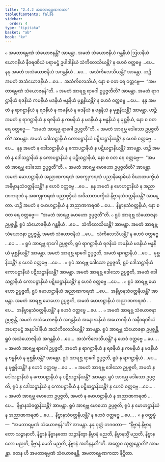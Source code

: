 ```yaml
---
title: "2.4.2 အမတာရမ္မဏကထာ"
tableOfContents: false
sidebar:
  order: 4
type: "tipitaka"
basket: "ab"
book: "kv"
---
```



<DynamicBreadcrumb />

<Division number="549" book="kv">

<Paragraph number="1857" book="kv">
๐ အမတာရမ္မဏံ သံယောဇနန္တိ? အာမန္တာ. အမတံ သံယောဇနိယံ ဂန္ထနိယံ ဩဃနိယံ ယောဂနိယံ နီဝရဏိယံ ပရာမဋ္ဌံ ဥပါဒါနိယံ သံကိလေသိယန္တိ? န ဟေဝံ ဝတ္တဗ္ဗေ …ပေ…  နနု အမတံ အသံယောဇနိယံ အဂန္ထနိယံ …ပေ…  အသံကိလေသိယန္တိ? အာမန္တာ. ဟဉ္စိ အမတံ အသံယောဇနိယံ …ပေ…  အသံကိလေသိယံ, နော စ ဝတ ရေ ဝတ္တဗ္ဗေ—  “အမတာရမ္မဏံ သံယောဇနန်”တိ.
</Paragraph>

<Paragraph number="1858" book="kv">
๐ အမတံ အာရဗ္ဘ ရာဂေါ ဥပ္ပဇ္ဇတီတိ? အာမန္တာ. အမတံ ရာဂဋ္ဌာနိယံ ရဇနိယံ ကမနိယံ မဒနိယံ ဗန္ဓနိယံ မုစ္ဆနိယန္တိ? န ဟေဝံ ဝတ္တဗ္ဗေ …ပေ…  နနု အမတံ န ရာဂဋ္ဌာနိယံ န ရဇနိယံ န ကမနိယံ န မဒနိယံ န ဗန္ဓနိယံ န မုစ္ဆနိယန္တိ? အာမန္တာ. ဟဉ္စိ အမတံ န ရာဂဋ္ဌာနိယံ န ရဇနိယံ န ကမနိယံ န မဒနိယံ န ဗန္ဓနိယံ န မုစ္ဆနိယံ, နော စ ဝတ ရေ ဝတ္တဗ္ဗေ—  “အမတံ အာရဗ္ဘ ရာဂေါ ဥပ္ပဇ္ဇတီ”တိ.
</Paragraph>

<Paragraph number="1859" book="kv">
๐ အမတံ အာရဗ္ဘ ဒေါသော ဥပ္ပဇ္ဇတီတိ? အာမန္တာ. အမတံ ဒေါသဋ္ဌာနိယံ ကောပဋ္ဌာနိယံ ပဋိဃဋ္ဌာနိယန္တိ? န ဟေဝံ ဝတ္တဗ္ဗေ …ပေ…  နနု အမတံ န ဒေါသဋ္ဌာနိယံ န ကောပဋ္ဌာနိယံ န ပဋိဃဋ္ဌာနိယန္တိ? အာမန္တာ. ဟဉ္စိ အမတံ န ဒေါသဋ္ဌာနိယံ န ကောပဋ္ဌာနိယံ န ပဋိဃဋ္ဌာနိယံ, နော စ ဝတ ရေ ဝတ္တဗ္ဗေ—  “အမတံ အာရဗ္ဘ ဒေါသော ဥပ္ပဇ္ဇတီ”တိ.
</Paragraph>

<Paragraph number="1860" book="kv">
๐ အမတံ အာရဗ္ဘ မောဟော ဥပ္ပဇ္ဇတီတိ? အာမန္တာ. အမတံ မောဟဋ္ဌာနိယံ အညာဏကရဏံ အစက္ခုကရဏံ ပညာနိရောဓိယံ ဝိဃာတပက္ခိယံ အနိဗ္ဗာနသံဝတ္တနိယန္တိ? န ဟေဝံ ဝတ္တဗ္ဗေ …ပေ…  နနု အမတံ န မောဟဋ္ဌာနိယံ န အညာဏကရဏံ န အစက္ခုကရဏံ ပညာဗုဒ္ဓိယံ အဝိဃာတပက္ခိယံ နိဗ္ဗာနသံဝတ္တနိယန္တိ? အာမန္တာ. ဟဉ္စိ အမတံ န မောဟဋ္ဌာနိယံ န အညာဏကရဏံ …ပေ…  နိဗ္ဗာနသံဝတ္တနိယံ, နော စ ဝတ ရေ ဝတ္တဗ္ဗေ—  “အမတံ အာရဗ္ဘ မောဟော ဥပ္ပဇ္ဇတီ”တိ.
</Paragraph>

</Division>
<Division number="550" book="kv">

<Paragraph number="1861" book="kv">
๐ ရူပံ အာရဗ္ဘ သံယောဇနာ ဥပ္ပဇ္ဇန္တိ, ရူပံ သံယောဇနိယံ ဂန္ထနိယံ …ပေ…  သံကိလေသိယန္တိ? အာမန္တာ. အမတံ အာရဗ္ဘ သံယောဇနာ ဥပ္ပဇ္ဇန္တိ, အမတံ သံယောဇနိယံ …ပေ…  သံကိလေသိယန္တိ? န ဟေဝံ ဝတ္တဗ္ဗေ …ပေ… .
</Paragraph>

<Paragraph number="1862" book="kv">
๐ ရူပံ အာရဗ္ဘ ရာဂေါ ဥပ္ပဇ္ဇတိ, ရူပံ ရာဂဋ္ဌာနိယံ ရဇနိယံ ကမနိယံ မဒနိယံ ဗန္ဓနိယံ မုစ္ဆနိယန္တိ? အာမန္တာ. အမတံ အာရဗ္ဘ ရာဂေါ ဥပ္ပဇ္ဇတိ, အမတံ ရာဂဋ္ဌာနိယံ …ပေ…  မုစ္ဆနိယန္တိ? န ဟေဝံ ဝတ္တဗ္ဗေ …ပေ… .
</Paragraph>

<Paragraph number="1863" book="kv">
๐ ရူပံ အာရဗ္ဘ ဒေါသော ဥပ္ပဇ္ဇတိ, ရူပံ ဒေါသဋ္ဌာနိယံ ကောပဋ္ဌာနိယံ ပဋိဃဋ္ဌာနိယန္တိ? အာမန္တာ. အမတံ အာရဗ္ဘ ဒေါသော ဥပ္ပဇ္ဇတိ, အမတံ ဒေါသဋ္ဌာနိယံ ကောပဋ္ဌာနိယံ ပဋိဃဋ္ဌာနိယန္တိ? န ဟေဝံ ဝတ္တဗ္ဗေ …ပေ… .
</Paragraph>

<Paragraph number="1864" book="kv">
๐ ရူပံ အာရဗ္ဘ မောဟော ဥပ္ပဇ္ဇတိ, ရူပံ မောဟဋ္ဌာနိယံ အညာဏကရဏံ …ပေ…  အနိဗ္ဗာနသံဝတ္တနိယန္တိ? အာမန္တာ. အမတံ အာရဗ္ဘ မောဟော ဥပ္ပဇ္ဇတိ, အမတံ မောဟဋ္ဌာနိယံ အညာဏကရဏံ …ပေ…  အနိဗ္ဗာနသံဝတ္တနိယန္တိ? န ဟေဝံ ဝတ္တဗ္ဗေ …ပေ… .
</Paragraph>

<Paragraph number="1865" book="kv">
๐ အမတံ အာရဗ္ဘ သံယောဇနာ ဥပ္ပဇ္ဇန္တိ, အမတံ အသံယောဇနိယံ အဂန္ထနိယံ အနောဃနိယံ အယောဂနိယံ အနီဝရဏိယံ အပရာမဋ္ဌံ အနုပါဒါနိယံ အသံကိလေသိယန္တိ? အာမန္တာ. ရူပံ အာရဗ္ဘ သံယောဇနာ ဥပ္ပဇ္ဇန္တိ, ရူပံ အသံယောဇနိယံ အဂန္ထနိယံ …ပေ…  အသံကိလေသိယန္တိ? န ဟေဝံ ဝတ္တဗ္ဗေ …ပေ… .
</Paragraph>

<Paragraph number="1866" book="kv">
๐ အမတံ အာရဗ္ဘ ရာဂေါ ဥပ္ပဇ္ဇတိ, အမတံ န ရာဂဋ္ဌာနိယံ န ရဇနိယံ န ကမနိယံ န မဒနိယံ န ဗန္ဓနိယံ န မုစ္ဆနိယန္တိ? အာမန္တာ. ရူပံ အာရဗ္ဘ ရာဂေါ ဥပ္ပဇ္ဇတိ, ရူပံ န ရာဂဋ္ဌာနိယံ …ပေ…  န မုစ္ဆနိယန္တိ? န ဟေဝံ ဝတ္တဗ္ဗေ …ပေ… .
</Paragraph>

<Paragraph number="1867" book="kv">
๐ အမတံ အာရဗ္ဘ ဒေါသော ဥပ္ပဇ္ဇတိ, အမတံ န ဒေါသဋ္ဌာနိယံ န ကောပဋ္ဌာနိယံ န ပဋိဃဋ္ဌာနိယန္တိ? အာမန္တာ. ရူပံ အာရဗ္ဘ ဒေါသော ဥပ္ပဇ္ဇတိ, ရူပံ န ဒေါသဋ္ဌာနိယံ န ကောပဋ္ဌာနိယံ န ပဋိဃဋ္ဌာနိယန္တိ? န ဟေဝံ ဝတ္တဗ္ဗေ …ပေ… .
</Paragraph>

<Paragraph number="1868" book="kv">
๐ အမတံ အာရဗ္ဘ မောဟော ဥပ္ပဇ္ဇတိ, အမတံ န မောဟဋ္ဌာနိယံ န အညာဏကရဏံ …ပေ…  နိဗ္ဗာနသံဝတ္တနိယန္တိ? အာမန္တာ. ရူပံ အာရဗ္ဘ မောဟော ဥပ္ပဇ္ဇတိ, ရူပံ န မောဟဋ္ဌာနိယံ န အညာဏကရဏံ …ပေ…  နိဗ္ဗာနသံဝတ္တနိယန္တိ? န ဟေဝံ ဝတ္တဗ္ဗေ …ပေ… .
</Paragraph>

</Division>
<Division number="551" book="kv">

<Paragraph number="1869" book="kv">
× န ဝတ္တဗ္ဗံ—  “အမတာရမ္မဏံ သံယောဇနန်”တိ? အာမန္တာ. နနု ဝုတ္တံ ဘဂဝတာ—  “နိဗ္ဗာနံ နိဗ္ဗာနတော သဉ္ဇာနာတိ, နိဗ္ဗာနံ နိဗ္ဗာနတော သဉ္ဇာနိတွာ နိဗ္ဗာနံ မညတိ, နိဗ္ဗာနသ္မိံ မညတိ, နိဗ္ဗာနတော မညတိ, နိဗ္ဗာနံ မေတိ မညတိ, နိဗ္ဗာနံ အဘိနန္ဒတီ”တိ. အတ္ထေဝ သုတ္တန္တောတိ? အာမန္တာ. တေန ဟိ အမတာရမ္မဏံ သံယောဇနန္တိ.

</Paragraph>
</Division>

<Paragraph number="1870" type="center" book="kv">
အမတာရမ္မဏကထာ နိဋ္ဌိတာ.
</Paragraph>